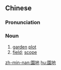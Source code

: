 {{also|园地}}
==Chinese==
{{zh-forms|s=园地}}

===Pronunciation===
{{zh-pron
|m=yuándì
|c=jyun4 dei6
|mn=qz,tp,xm:oân-tōe/kh,qz,xm,zz:oân-tē/qz,tp,xm:hn̂g-tōe/kh:hn̂g-tē/zz:hûiⁿ-tē
|cat=n
}}

===Noun===
{{zh-noun}}

# [[garden]] [[plot]]
# [[field]]; [[scope]]

[[zh-min-nan:園地]]
[[hu:園地]]